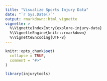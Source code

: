 ```yaml
---
title: "Visualize Sports Injury Data"
date: "`r Sys.Date()`"
output: rmarkdown::html_vignette
vignette: >
  %\VignetteIndexEntry{explore-injury-data}
  %\VignetteEngine{knitr::rmarkdown}
  %\VignetteEncoding{UTF-8}
---
```


```r
knitr::opts_chunk$set(
  collapse = TRUE,
  comment = "#>"
)
```

```r
library(injurytools)
```
